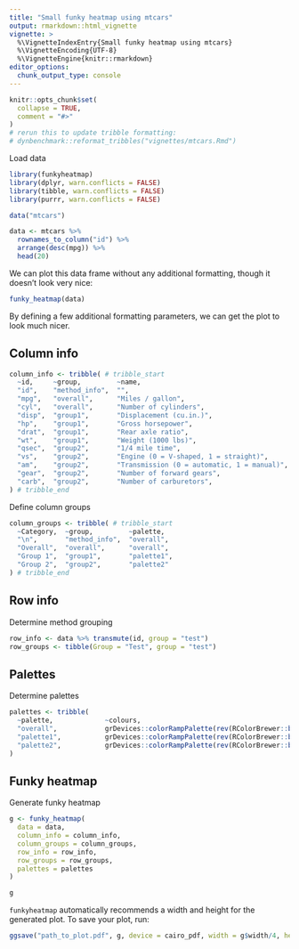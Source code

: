 ```yaml
---
title: "Small funky heatmap using mtcars"
output: rmarkdown::html_vignette
vignette: >
  %\VignetteIndexEntry{Small funky heatmap using mtcars}
  %\VignetteEncoding{UTF-8}
  %\VignetteEngine{knitr::rmarkdown}
editor_options: 
  chunk_output_type: console
---
```


```r
knitr::opts_chunk$set(
  collapse = TRUE,
  comment = "#>"
)
# rerun this to update tribble formatting:
# dynbenchmark::reformat_tribbles("vignettes/mtcars.Rmd")
```

Load data
```r
library(funkyheatmap)
library(dplyr, warn.conflicts = FALSE)
library(tibble, warn.conflicts = FALSE)
library(purrr, warn.conflicts = FALSE)

data("mtcars")

data <- mtcars %>% 
  rownames_to_column("id") %>%
  arrange(desc(mpg)) %>%
  head(20)
```

We can plot this data frame without any additional formatting, though it doesn't look very nice:
```r
funky_heatmap(data)
```

By defining a few additional formatting parameters, we can get the plot to look much nicer.

## Column info 


```r
column_info <- tribble( # tribble_start
  ~id,     ~group,         ~name,                                       ~geom,        ~palette,    ~options,
  "id",    "method_info",  "",                                          "text",       NA,          list(hjust = 0, width = 6),
  "mpg",   "overall",      "Miles / gallon",                            "bar",        "palette1",  list(width = 4, legend = FALSE),
  "cyl",   "overall",      "Number of cylinders",                       "bar",        "palette2",  list(width = 4, legend = FALSE),
  "disp",  "group1",       "Displacement (cu.in.)",                     "funkyrect",  "palette1",  lst(),
  "hp",    "group1",       "Gross horsepower",                          "funkyrect",  "palette1",  lst(),
  "drat",  "group1",       "Rear axle ratio",                           "funkyrect",  "palette1",  lst(),
  "wt",    "group1",       "Weight (1000 lbs)",                         "funkyrect",  "palette1",  lst(),
  "qsec",  "group2",       "1/4 mile time",                             "funkyrect",  "palette2",  lst(),
  "vs",    "group2",       "Engine (0 = V-shaped, 1 = straight)",       "funkyrect",  "palette2",  lst(),
  "am",    "group2",       "Transmission (0 = automatic, 1 = manual)",  "funkyrect",  "palette2",  lst(),
  "gear",  "group2",       "Number of forward gears",                   "funkyrect",  "palette2",  lst(),
  "carb",  "group2",       "Number of carburetors",                     "funkyrect",  "palette2",  lst()
) # tribble_end
```

Define column groups
```r
column_groups <- tribble( # tribble_start
  ~Category,  ~group,         ~palette,
  "\n",       "method_info",  "overall",
  "Overall",  "overall",      "overall",
  "Group 1",  "group1",       "palette1",
  "Group 2",  "group2",       "palette2"
) # tribble_end
```

## Row info


Determine method grouping
```r
row_info <- data %>% transmute(id, group = "test")
row_groups <- tibble(Group = "Test", group = "test")
```


## Palettes


Determine palettes
```r
palettes <- tribble(
  ~palette,             ~colours,
  "overall",            grDevices::colorRampPalette(rev(RColorBrewer::brewer.pal(9, "Greys")[-1]))(101),
  "palette1",           grDevices::colorRampPalette(rev(RColorBrewer::brewer.pal(9, "Blues") %>% c("#011636")))(101),
  "palette2",           grDevices::colorRampPalette(rev(RColorBrewer::brewer.pal(9, "Reds")[-8:-9]))(101)
)
```

## Funky heatmap

Generate funky heatmap
```r
g <- funky_heatmap(
  data = data,
  column_info = column_info,
  column_groups = column_groups,
  row_info = row_info,
  row_groups = row_groups,
  palettes = palettes
)

g
```

`funkyheatmap` automatically recommends a width and height for the generated plot.
To save your plot, run:

``` r
ggsave("path_to_plot.pdf", g, device = cairo_pdf, width = g$width/4, height = g$height/4)
```

